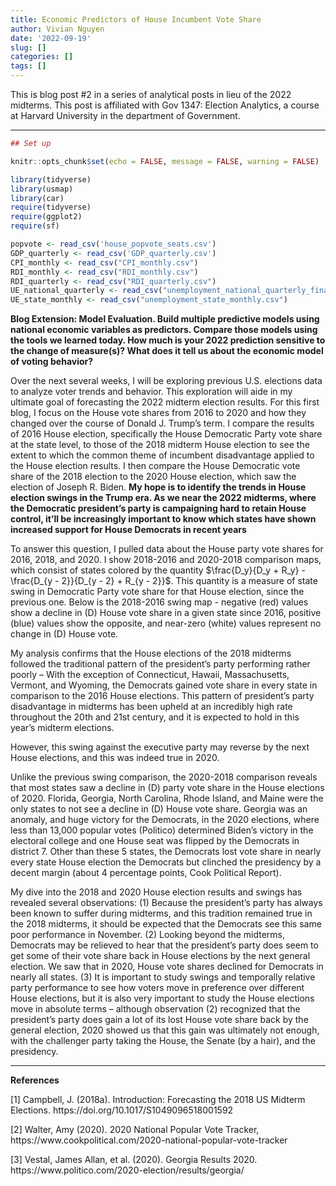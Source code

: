 ```yaml
---
title: Economic Predictors of House Incumbent Vote Share
author: Vivian Nguyen
date: '2022-09-19'
slug: []
categories: []
tags: []
---
```


This is blog post #2 in a series of analytical posts in lieu of the 2022 midterms. This post is affiliated with Gov 1347: Election Analytics, a course at Harvard University in the department of Government.

---

```r

## Set up

knitr::opts_chunk$set(echo = FALSE, message = FALSE, warning = FALSE)

library(tidyverse)
library(usmap)
library(car)
require(tidyverse)
require(ggplot2)
require(sf)

popvote <- read_csv('house_popvote_seats.csv') 
GDP_quarterly <- read_csv('GDP_quarterly.csv')
CPI_monthly <- read_csv("CPI_monthly.csv")
RDI_monthly <- read_csv("RDI_monthly.csv")
RDI_quarterly <- read_csv("RDI_quarterly.csv")
UE_national_quarterly <- read_csv("unemployment_national_quarterly_final.csv")
UE_state_monthly <- read_csv("unemployment_state_monthly.csv")

```

**Blog Extension: Model Evaluation. Build multiple predictive models using national economic variables as predictors. Compare those models using the tools we learned today. How much is your 2022 prediction sensitive to the change of measure(s)? What does it tell us about the economic model of voting behavior?**

Over the next several weeks, I will be exploring previous U.S. elections data to analyze voter trends and behavior. This exploration will aide in my ultimate goal of forecasting the 2022 midterm election results. For this first blog, I focus on the House vote shares from 2016 to 2020 and how they changed over the course of Donald J. Trump's term. I compare the results of 2016 House election, specifically the House Democratic Party vote share at the state level, to those of the 2018 midterm House election to see the extent to which the common theme of incumbent disadvantage applied to the House election results. I then compare the House Democratic vote share of the 2018 election to the 2020 House election, which saw the election of Joseph R. Biden. **My hope is to identify the trends in House election swings in the Trump era. As we near the 2022 midterms, where the Democratic president's party is campaigning hard to retain House control, it'll be increasingly important to know which states have shown increased support for House Democrats in recent years**

To answer this question, I pulled data about the House party vote shares for 2016, 2018, and 2020. I show 2018-2016 and 2020-2018 comparison maps, which consist of states colored by the quantity $\frac{D_y}{D_y + R_y} - \frac{D_{y - 2}}{D_{y - 2} + R_{y - 2}}$. This quantity is a measure of state swing in Democratic Party vote share for that House election, since the previous one. Below is the 2018-2016 swing map - negative (red) values show a decline in (D) House vote share in a given state since 2016, positive (blue) values show the opposite, and near-zero (white) values represent no change in (D) House vote. 

My analysis confirms that the House elections of the 2018 midterms followed the traditional pattern of the president's party performing rather poorly -- With the exception of Connecticut, Hawaii, Massachusetts, Vermont, and Wyoming, the Democrats gained vote share in every state in comparison to the 2016 House elections. This pattern of president's party disadvantage in midterms has been upheld at an incredibly high rate throughout the 20th and 21st century, and it is expected to hold in this year's midterm elections.

However, this swing against the executive party may reverse by the next House elections, and this was indeed true in 2020.

Unlike the previous swing comparison, the 2020-2018 comparison reveals that most states saw a decline in (D) party vote share in the House elections of 2020. Florida, Georgia, North Carolina, Rhode Island, and Maine were the only states to not see a decline in (D) House vote share. Georgia was an anomaly, and huge victory for the Democrats, in the 2020 elections, where less than 13,000 popular votes (Politico) determined Biden's victory in the electoral college and one House seat was flipped by the Democrats in district 7. Other than these 5 states, the Democrats lost vote share in nearly every state House election the Democrats but clinched the presidency by a decent margin (about 4 percentage points, Cook Political Report).

My dive into the 2018 and 2020 House election results and swings has revealed several observations: (1) Because the president's party has always been known to suffer during midterms, and this tradition remained true in the 2018 midterms, it should be expected that the Democrats see this same poor performance in November. (2) Looking beyond the midterms, Democrats may be relieved to hear that the president's party does seem to get some of their vote share back in House elections by the next general election. We saw that in 2020, House vote shares declined for Democrats in nearly all states. (3) It is important to study swings and temporally relative party performance to see how voters move in preference over different House elections, but it is also very important to study the House elections move in absolute terms -- although observation (2) recognized that the president's party does gain a lot of its lost House vote share back by the general election, 2020 showed us that this gain was ultimately not enough, with the challenger party taking the House, the Senate (by a hair), and the presidency. 

---

**References**

[1] Campbell, J. (2018a). Introduction: Forecasting the 2018 US Midterm Elections. https://doi.org/10.1017/S1049096518001592

[2] Walter, Amy (2020). 2020 National Popular Vote Tracker, https://www.cookpolitical.com/2020-national-popular-vote-tracker

[3] Vestal, James Allan, et al. (2020). Georgia Results 2020. https://www.politico.com/2020-election/results/georgia/